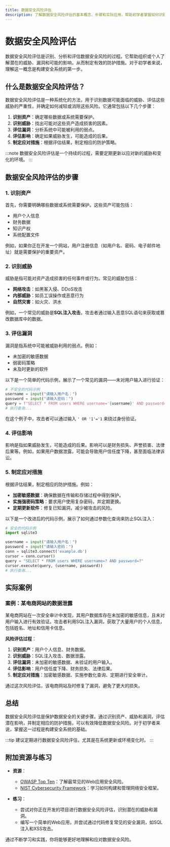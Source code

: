 ```yaml
---
title: 数据安全风险评估
description: 了解数据安全风险评估的基本概念、步骤和实际应用，帮助初学者掌握如何识别和应对数据安全风险。
---
```


# 数据安全风险评估

数据安全风险评估是识别、分析和评估数据安全风险的过程。它帮助组织或个人了解潜在的威胁、漏洞和可能的影响，从而制定有效的防护措施。对于初学者来说，理解这一概念是构建安全系统的第一步。

## 什么是数据安全风险评估？

数据安全风险评估是一种系统化的方法，用于识别数据可能面临的威胁、评估这些威胁的严重性，并确定如何减轻或消除这些风险。它通常包括以下几个步骤：

1. **识别资产**：确定哪些数据或系统需要保护。
2. **识别威胁**：找出可能对这些资产造成损害的因素。
3. **评估漏洞**：分析系统中可能被利用的弱点。
4. **评估影响**：确定如果威胁发生，可能造成的后果。
5. **制定应对措施**：根据评估结果，制定相应的防护策略。

:::note
数据安全风险评估是一个持续的过程，需要定期更新以应对新的威胁和变化的环境。
:::

## 数据安全风险评估的步骤

### 1. 识别资产

首先，你需要明确哪些数据或系统需要保护。这些资产可能包括：

- 用户个人信息
- 财务数据
- 知识产权
- 系统配置文件

例如，如果你正在开发一个网站，用户注册信息（如用户名、密码、电子邮件地址）就是需要保护的重要资产。

### 2. 识别威胁

威胁是指可能对资产造成损害的任何事件或行为。常见的威胁包括：

- **网络攻击**：如黑客入侵、DDoS攻击
- **内部威胁**：如员工误操作或恶意行为
- **自然灾害**：如火灾、洪水

例如，一个常见的威胁是**SQL注入攻击**，攻击者通过输入恶意SQL语句来获取或篡改数据库中的数据。

### 3. 评估漏洞

漏洞是指系统中可能被威胁利用的弱点。例如：

- 未加密的敏感数据
- 弱密码策略
- 未及时更新的软件

以下是一个简单的代码示例，展示了一个常见的漏洞——未对用户输入进行验证：

```python
# 不安全的代码示例
username = input("请输入用户名：")
password = input("请输入密码：")
query = f"SELECT * FROM users WHERE username='{username}' AND password='{password}'"
# 执行查询...
```

在这个例子中，攻击者可以通过输入 `' OR '1'='1` 来绕过身份验证。

### 4. 评估影响

影响是指如果威胁发生，可能造成的后果。影响可以是财务损失、声誉损害、法律后果等。例如，如果用户数据泄露，可能会导致用户信任度下降，甚至面临法律诉讼。

### 5. 制定应对措施

根据评估结果，制定相应的防护措施。例如：

- **加密敏感数据**：确保数据在传输和存储过程中得到保护。
- **实施强密码策略**：要求用户使用复杂密码，并定期更换。
- **定期更新软件**：修复已知漏洞，减少被攻击的风险。

以下是一个改进后的代码示例，展示了如何通过参数化查询来防止SQL注入：

```python
# 安全的代码示例
import sqlite3

username = input("请输入用户名：")
password = input("请输入密码：")
conn = sqlite3.connect('example.db')
cursor = conn.cursor()
query = "SELECT * FROM users WHERE username=? AND password=?"
cursor.execute(query, (username, password))
# 执行查询...
```

## 实际案例

### 案例：某电商网站的数据泄露

某电商网站在一次安全审计中发现，其用户数据库存在未加密的敏感信息，且未对用户输入进行有效验证。攻击者利用SQL注入漏洞，获取了大量用户的个人信息，包括姓名、地址和信用卡信息。

**风险评估过程**：

1. **识别资产**：用户个人信息、财务数据。
2. **识别威胁**：SQL注入攻击、数据泄露。
3. **评估漏洞**：未加密的敏感数据、未验证的用户输入。
4. **评估影响**：用户信任度下降、财务损失、法律后果。
5. **制定应对措施**：加密敏感数据、实施参数化查询、定期进行安全审计。

通过这次风险评估，该电商网站及时修复了漏洞，避免了更大的损失。

## 总结

数据安全风险评估是保护数据安全的关键步骤。通过识别资产、威胁和漏洞，评估潜在影响，并制定相应的防护措施，可以有效降低数据安全风险。对于初学者来说，掌握这一过程是构建安全系统的基础。

:::tip
建议定期进行数据安全风险评估，尤其是在系统更新或环境变化时。
:::

## 附加资源与练习

- **资源**：
  - [OWASP Top Ten](https://owasp.org/www-project-top-ten/)：了解最常见的Web应用安全风险。
  - [NIST Cybersecurity Framework](https://www.nist.gov/cyberframework)：学习如何构建和管理网络安全框架。

- **练习**：
  - 尝试对你正在开发的项目进行数据安全风险评估，识别潜在的威胁和漏洞。
  - 编写一个简单的Web应用，并尝试通过代码修复常见的安全漏洞，如SQL注入和XSS攻击。

通过不断学习和实践，你将能够更好地理解和应对数据安全风险。